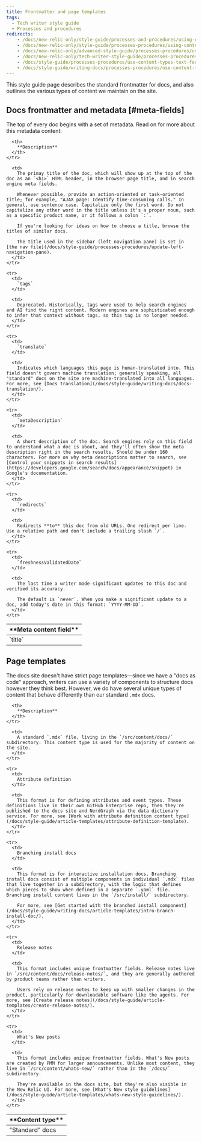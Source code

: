 ```yaml
---
title: Frontmatter and page templates
tags:
  - Tech writer style guide
  - Processes and procedures
redirects:
    - /docs/new-relic-only/style-guide/processes-and-procedures/using-content-editors
    - /docs/new-relic-only/style-guide/processes-procedures/using-content-editors
    - /docs/new-relic-only/advanced-style-guide/processes-procedures/using-content-editors
    - /docs/new-relic-only/tech-writer-style-guide/processes-procedures/using-content-editors
    - /docs/style-guide/processes-procedures/use-content-types-text-formats
    - /docs/style-guide/writing-docs/processes-procedures/use-content-types-text-formats
---
```


This style guide page describes the standard frontmatter for docs, and also outlines the various types of content we maintain on the site. 

## Docs frontmatter and metadata [#meta-fields]

The top of every doc begins with a set of metadata. Read on for more about this metadata content:

<table>
  <thead>
    <tr>
      <th width={150}>
        **Meta content field**
      </th>

      <th>
        **Description**
      </th>
    </tr>
  </thead>

  <tbody>
    <tr>
      <td>
        `title`
      </td>

      <td>
        The primay title of the doc, which will show up at the top of the doc as an `<h1>` HTML header, in the browser page title, and in search engine meta fields.
        
        Whenever possible, provide an action-oriented or task-oriented title; for example, "AJAX page: Identify time-consuming calls." In general, use sentence case. Capitalize only the first word. Do not capitalize any other word in the title unless it's a proper noun, such as a specific product name, or it follows a colon `:`.

        If you're looking for ideas on how to choose a title, browse the titles of similar docs.

        The title used in the sidebar (left navigation pane) is set in [the nav file](/docs/style-guide/processes-procedures/update-left-navigation-pane).
      </td>
    </tr>

    <tr>
      <td>
        `tags`
      </td>

      <td>
        Deprecated. Historically, tags were used to help search engines and AI find the right content. Modern engines are sophisticated enough to infer that context without tags, so this tag is no longer needed. 
      </td>
    </tr>

    <tr>
      <td>
        `translate`
      </td>

      <td>
        Indicates which languages this page is human-translated into. This field doesn't govern machine translation; generally speaking, all "standard" docs on the site are machine-translated into all languages. For more, see [Docs translation](/docs/style-guide/writing-docs/docs-translation/).
      </td>
    </tr>

    <tr>
      <td>
        `metaDescription`
      </td>

      <td>
        A short description of the doc. Search engines rely on this field to understand what a doc is about, and they'll often show the meta description right in the search results. Should be under 160 characters. For more on why meta descriptions matter to search, see [Control your snippets in search results](https://developers.google.com/search/docs/appearance/snippet) in Google's documentation.
      </td>
    </tr>

    <tr>
      <td>
        `redirects`
      </td>

      <td>
        Redirects **to** this doc from old URLs. One redirect per line. Use a relative path and don't include a trailing slash `/`. 
      </td>
    </tr>

    <tr>
      <td>
        `freshnessValidatedDate`
      </td>

      <td>
        The last time a writer made significant updates to this doc and verified its accuracy. 
        
        The default is `never`. When you make a significant update to a doc, add today's date in this format: `YYYY-MM-DD`.
      </td>
    </tr>
  </tbody>
</table>

## Page templates

The docs site doesn't have strict page templates—since we have a "docs as code" approach, writers can use a variety of components to structure docs however they think best. However, we do have several unique types of content that behave differently than our standard `.mdx` docs. 

<table>
  <thead>
    <tr>
      <th width={150}>
        **Content type**
      </th>

      <th>
        **Description**
      </th>
    </tr>
  </thead>

  <tbody>
    <tr>
      <td>
        "Standard" docs
      </td>

      <td>
        A standard `.mdx` file, living in the `/src/content/docs/` subdirectory. This content type is used for the majority of content on the site.
      </td>
    </tr>

    <tr>
      <td>
        Attribute definition
      </td>

      <td>
        This format is for defining attributes and event types. These definitions live in their own GitHub Enterprise repo, then they're published to the docs site and NerdGraph via the data dictionary service. For more, see [Work with attribute definition content type](/docs/style-guide/article-templates/attribute-definition-template).
      </td>
    </tr>

    <tr>
      <td>
        Branching install docs
      </td>

      <td>
        This format is for interactive installation docs. Branching install docs consist of multiple components in individual `.mdx` files that live together in a subdirectory, with the logic that defines which pieces to show when defined in a separate `.yaml` file. Branching install content lives in the `/src/install/` subdirectory. 
        
        For more, see [Get started with the branched install component](/docs/style-guide/writing-docs/article-templates/intro-branch-install-doc/). 
      </td>
    </tr>

    <tr>
      <td>
        Release notes
      </td>

      <td>
        This format includes unique frontmatter fields. Release notes live in `/src/content/docs/release-notes/`, and they are generally authored by product teams rather than writers.
        
        Users rely on release notes to keep up with smaller changes in the product, particularly for downloadable software like the agents. For more, see [Create release notes](/docs/style-guide/article-templates/create-release-notes/).
      </td>
    </tr>

    <tr>
      <td>
        What's New posts
      </td>

      <td>
        This format includes unique frontmatter fields. What's New posts are created by PMM for larger announcements. Unlike most content, they live in `/src/content/whats-new/` rather than in the `/docs/` subdirectory.
        
        They're available in the docs site, but they're also visible in the New Relic UI. For more, see [What's New style guidelines](/docs/style-guide/article-templates/whats-new-style-guidelines/).
      </td>
    </tr>
  </tbody>
</table>
